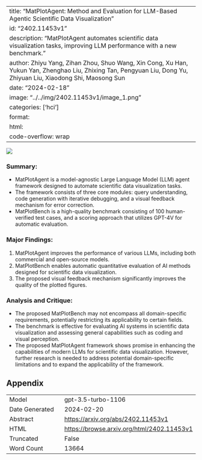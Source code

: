 
---
title: "MatPlotAgent: Method and Evaluation for LLM-Based Agentic Scientific Data Visualization"
id: "2402.11453v1"
description: "MatPlotAgent automates scientific data visualization tasks, improving LLM performance with a new benchmark."
author: Zhiyu Yang, Zihan Zhou, Shuo Wang, Xin Cong, Xu Han, Yukun Yan, Zhenghao Liu, Zhixing Tan, Pengyuan Liu, Dong Yu, Zhiyuan Liu, Xiaodong Shi, Maosong Sun
date: "2024-02-18"
image: "../../img/2402.11453v1/image_1.png"
categories: ['hci']
format:
  html:
    code-overflow: wrap
---

![](../../img/2402.11453v1/image_1.png)

### Summary:
- MatPlotAgent is a model-agnostic Large Language Model (LLM) agent framework designed to automate scientific data visualization tasks.
- The framework consists of three core modules: query understanding, code generation with iterative debugging, and a visual feedback mechanism for error correction.
- MatPlotBench is a high-quality benchmark consisting of 100 human-verified test cases, and a scoring approach that utilizes GPT-4V for automatic evaluation.

### Major Findings:
1. MatPlotAgent improves the performance of various LLMs, including both commercial and open-source models.
2. MatPlotBench enables automatic quantitative evaluation of AI methods designed for scientific data visualization.
3. The proposed visual feedback mechanism significantly improves the quality of the plotted figures.

### Analysis and Critique:
- The proposed MatPlotBench may not encompass all domain-specific requirements, potentially restricting its applicability to certain fields.
- The benchmark is effective for evaluating AI systems in scientific data visualization and assessing general capabilities such as coding and visual perception.
- The proposed MatPlotAgent framework shows promise in enhancing the capabilities of modern LLMs for scientific data visualization. However, further research is needed to address potential domain-specific limitations and to expand the applicability of the framework.

## Appendix

|          |          |
|----------|----------|
| Model     | gpt-3.5-turbo-1106       |
| Date Generated     | 2024-02-20       |
| Abstract | [https://arxiv.org/abs/2402.11453v1](https://arxiv.org/abs/2402.11453v1)        |
| HTML     | [https://browse.arxiv.org/html/2402.11453v1](https://browse.arxiv.org/html/2402.11453v1)       |
| Truncated       | False       |
| Word Count       | 13664       |